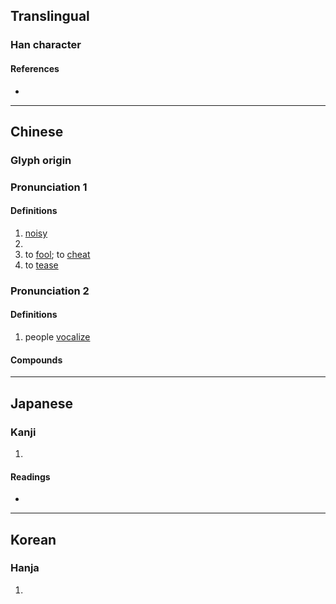 {{character info/new}}
{{also|閧|鬨}}
==Translingual==

===Han character===
{{Han char|rn=30|rad=口|as=06|sn=9|four=64081|canj=RTC|ids=⿰口共}}

====References====
* {{Han ref|kx=0188.200|dkj=03588|dj=0408.070|hdz=10612.030|uh=54C4|ud=21700|bh=ABA1|bd=43937}}

----

==Chinese==
{{zh-forms}}

===Glyph origin===
{{Han etym}}

===Pronunciation 1===
{{zh-pron
|m=hòng,hǒng
|m_note=hòng - to be noisy; hǒng - to fool, to tease
|c=hung6,hung3
|h=pfs=
|md=
|mn=ml:hóng/háng/tw,zz:hōng
|mn_note=hóng - literary; háng - vernacular
|w=
|mc=y
|oc=y
|cat=
}}

====Definitions====
{{zh-hanzi}}

# [[noisy]]
# {{n-g|Simplified Chinese form of {{l|zh|鬨}}.}}
# to [[fool]]; to [[cheat]]
# to [[tease]]

===Pronunciation 2===
{{zh-pron
|m=hōng
|c=hung1
|h=pfs=
|md=
|mn=ml:hong/qz,xm,zz:hang
|mn_note=hong - literary; hang - vernacular
|w=
|cat=
}}

====Definitions====
{{zh-hanzi}}

# people [[vocalize]]
#: {{zh-also|叿}}

====Compounds====
{{zh-der|一哄而上|一哄而散|一哄而起|一哄而集|串哄|亂哄哄|侵哄|和哄|哄人|哄傳|哄傳一時|哄動|哄哄翕翕|哄嚇騙詐|哄堂|哄堂大笑|哄弄|哄抬|哄抬物價|哄搶|哄然|哄賺|哄騙|啜哄|喧哄|打和哄|打哄|撮科打哄|攛哄|攛哄鳥亂|熱鬧哄哄|瞞哄|稀里打哄|胡廝哄|花哄|蒙哄|詐哄|誆哄|調哄|賺哄|趁哄|趁哄打劫|鬧哄哄}}

----

==Japanese==

===Kanji===
{{ja-kanji|grade=|rs=口06}}

# {{defn|lang=ja|sort=口06}}

====Readings====
* {{ja-readings|on=[[こう]] (kō)|kun=[[こえ]] (koe), [[たぶらかす]] (taburakasu)}}

----

==Korean==

===Hanja===
{{ko-hanja|hangeul=홍|rv=hong|mr=hong}}

# {{defn|lang=ko|sort=口06}}